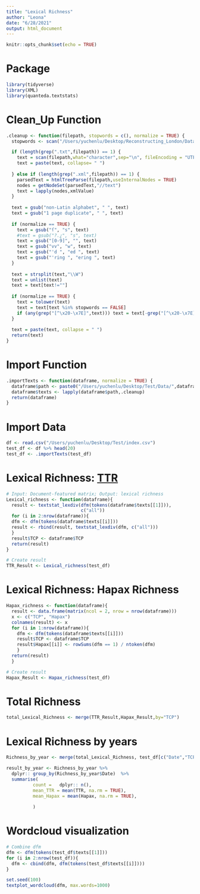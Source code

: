 ```yaml
---
title: "Lexical Richness"
author: "Leona"
date: "6/28/2021"
output: html_document
---
```


```r
knitr::opts_chunk$set(echo = TRUE)
```

# Package
```r
library(tidyverse)
library(XML)
library(quanteda.textstats)
```

# Clean_Up Function
```r
.cleanup <- function(filepath, stopwords = c(), normalize = TRUE) {
  stopwords <- scan("/Users/yuchenlu/Desktop/Reconstructing_London/Data/stopwords.txt", what="", sep="\n")

  if (length(grep(".txt",filepath)) == 1) {
    text = scan(filepath,what="character",sep="\n", fileEncoding = "UTF-8")
    text = paste(text, collapse= " ")
    
  } else if (length(grep(".xml",filepath)) == 1) {
    parsedText = htmlTreeParse(filepath,useInternalNodes = TRUE)
    nodes = getNodeSet(parsedText,"//text")
    text = lapply(nodes,xmlValue)
  }
  
  text = gsub("non-Latin alphabet", " ", text)
  text = gsub("1 page duplicate", " ", text)
  
  if (normalize == TRUE) {
    text = gsub("ſ", "s", text)
    #text = gsub("?.¿", "s", text)
    text = gsub("[0-9]", "", text)
    text = gsub("vv", "w", text)
    text = gsub("'d ", "ed ", text)
    text = gsub("'ring ", "ering ", text)
  }
  
  text = strsplit(text,"\\W")
  text = unlist(text)
  text = text[text!=""]
  
  if (normalize == TRUE) {
    text = tolower(text)
    text = text[text %in% stopwords == FALSE]
    if (any(grep("[^\x20-\x7E]",text))) text = text[-grep("[^\x20-\x7E]",text)]
  }
  
  text = paste(text, collapse = " ")
  return(text)
}
```
# Import Function
```r
.importTexts <- function(dataframe, normalize = TRUE) {
  dataframe$path <- paste0("/Users/yuchenlu/Desktop/Test/Data/",dataframe$TCP,".xml")
  dataframe$texts <- lapply(dataframe$path,.cleanup)
  return(dataframe)
}
```


# Import Data
```r
df <- read.csv("/Users/yuchenlu/Desktop/Test/index.csv")
test_df <- df %>% head(20)
test_df <- .importTexts(test_df)
```


# Lexical Richness: [TTR](https://quanteda.io/reference/textstat_lexdiv.html)
```r
# Input: Document-featured matrix; Output: lexical richness
Lexical_richness <- function(dataframe){
  result <- textstat_lexdiv(dfm(tokens(dataframe$texts[[1]])), 
                            c("all"))
  for (i in 2:nrow(dataframe)){
  dfm <- dfm(tokens(dataframe$texts[[i]]))
  result <- rbind(result, textstat_lexdiv(dfm, c("all")))
  }
  result$TCP <- dataframe$TCP
  return(result)
}

# Create result
TTR_Result <- Lexical_richness(test_df)
```

# Lexical Richness: Hapax Richness 
```r
Hapax_richness <- function(dataframe){
  result <- data.frame(matrix(ncol = 2, nrow = nrow(dataframe)))
  x <- c("TCP", "Hapax")
  colnames(result) <- x
  for (i in 1:nrow(dataframe)){
    dfm <- dfm(tokens(dataframe$texts[[i]]))
    result$TCP <- dataframe$TCP
    result$Hapax[[i]] <- rowSums(dfm == 1) / ntoken(dfm)
    }
  return(result)
  }

# Create result
Hapax_Result <- Hapax_richness(test_df)
```

# Total Richness
```r
total_Lexical_Richness <- merge(TTR_Result,Hapax_Result,by="TCP")
```

# Lexical Richness by years

```r
Richness_by_year <- merge(total_Lexical_Richness, test_df[c("Date","TCP")], by = "TCP") 
```

```r
result_by_year <- Richness_by_year %>%
  dplyr:: group_by(Richness_by_year$Date)  %>%
  summarise(
          count =   dplyr:: n(),
          mean_TTR = mean(TTR, na.rm = TRUE),
          mean_Hapax = mean(Hapax, na.rm = TRUE),
          
          )
```

# Wordcloud visualization 

```r
# Combine dfm 
dfm <- dfm(tokens(test_df$texts[[1]]))
for (i in 2:nrow(test_df)){
  dfm <- cbind(dfm, dfm(tokens(test_df$texts[[i]])))
}
```

```r
set.seed(100)
textplot_wordcloud(dfm, max.words=1000)
```
